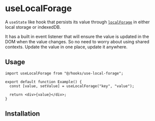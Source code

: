 
# useLocalForage

A `useState` like hook that persists its value through [`localForage`](https://github.com/localForage/localForage) in either
local storage or indexedDB.

It has a built in event listener that will ensure the value is updated in the DOM when the value changes.
So no need to worry about using shared contexts. Update the value in one place, update it anywhere.

## Usage

```tsx
import useLocalForage from "@/hooks/use-local-forage";

export default function Example() {
  const [value, setValue] = useLocalForage("key", "value");

  return <div>{value}</div>;
}
```

## Installation

<Installation
  name="use-local-forage"
  url="https://registry.niels.foo/use-local-forage.json"
/>
